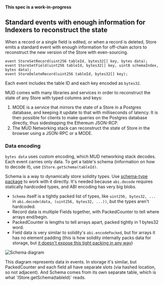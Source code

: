 
**This spec is a work-in-progress**

## Standard events with enough information for Indexers to reconstruct the state

When a record or a single field is edited, or when a record is deleted, Store emits a standard event with enough information for off-chain actors to reconstruct the new version of the Store with even-sourcing.

```solidity
event StoreSetRecord(uint256 tableId, bytes32[] key, bytes data);
event StoreSetField(uint256 tableId, bytes32[] key, uint8 schemaIndex, bytes data);
event StoreDeleteRecord(uint256 tableId, bytes32[] key);
```

Each event includes the table ID and each key encoded as `bytes32`.

MUD comes with many libraries and services in order to reconstruct the state of any Store with typed columns and keys:

1. MODE is a service that mirrors the state of a Store in a Postgres database, and keeping it update to that with milliseconds of latency. It is then possible for clients to make queries on the Postgres database directly, thus sidestepping the Ethereum JSON-RCP.
2. The MUD Networking stack can reconstruct the state of Store in the browser using a JSON-RPC or a MODE.

### Data encoding

`bytes data` uses custom encoding, which MUD networking stack decodes.
Each event carries only data. To get a table's schema (information on how to decode it), use `IStore.getSchema(tableId)`.

Schema is a way to dynamically store solidity types.
Use [schema-type package](https://github.com/latticexyz/mud/tree/main/packages/schema-type) to work with it directly.
It's needed because `abi.decode` requires statically hardcoded types, and ABI encoding has very big blobs.

- `Schema` itself is a tightly packed list of types, like `uint256, bytes32, ...` in `abi.decode(data, (uint256, bytes32, ...))`, but the types aren't hardcoded.
- Record data is multiple Fields together, with PackedCounter to tell where arrays end/begin.
- PackedCounter is lengths to tell arrays apart, packed tightly in 1 bytes32 word.
- Field data is very similar to solidity's `abi.encodePacked`, but for arrays it has no element padding (this is how solidity internally packs data for storage, but [it doesn't expose this tight packing in any way](https://github.com/ethereum/solidity/issues/8441))

![Schema diagram](./schema.png)

<Aside emoji="ℹ️">
  This diagram represents data in events. In storage it's similar, but PackedCounter and each field all have separate
  slots (via hashed location, so not adjacent). And Schema comes from its own separate table, which is what
  `IStore.getSchema(tableId)` reads.
</Aside>

